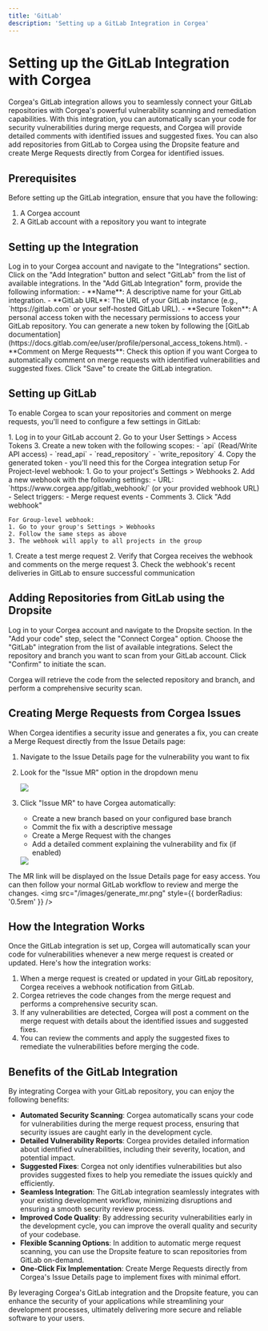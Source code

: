 ```yaml
---
title: 'GitLab'
description: 'Setting up a GitLab Integration in Corgea'
---
```


# Setting up the GitLab Integration with Corgea

Corgea's GitLab integration allows you to seamlessly connect your GitLab repositories with Corgea's powerful vulnerability scanning and remediation capabilities. With this integration, you can automatically scan your code for security vulnerabilities during merge requests, and Corgea will provide detailed comments with identified issues and suggested fixes. You can also add repositories from GitLab to Corgea using the Dropsite feature and create Merge Requests directly from Corgea for identified issues.

## Prerequisites

Before setting up the GitLab integration, ensure that you have the following:

1. A Corgea account
2. A GitLab account with a repository you want to integrate

## Setting up the Integration

<Steps>
  <Step title="Access Integrations">
    Log in to your Corgea account and navigate to the "Integrations" section.
  </Step>
  <Step title="Add GitLab Integration">
    Click on the "Add Integration" button and select "GitLab" from the list of available integrations.
  </Step>
  <Step title="Configure Integration">
    In the "Add GitLab Integration" form, provide the following information:
    - **Name**: A descriptive name for your GitLab integration.
    - **GitLab URL**: The URL of your GitLab instance (e.g., `https://gitlab.com` or your self-hosted GitLab URL).
    - **Secure Token**: A personal access token with the necessary permissions to access your GitLab repository. You can generate a new token by following the [GitLab documentation](https://docs.gitlab.com/ee/user/profile/personal_access_tokens.html).
    - **Comment on Merge Requests**: Check this option if you want Corgea to automatically comment on merge requests with identified vulnerabilities and suggested fixes.
  </Step>
  <Step title="Save Configuration">
    Click "Save" to create the GitLab integration.
  </Step>
</Steps>

## Setting up GitLab

To enable Corgea to scan your repositories and comment on merge requests, you'll need to configure a few settings in GitLab:

<Steps>
  <Step title="Create Personal Access Token">
    1. Log in to your GitLab account
    2. Go to your User Settings > Access Tokens
    3. Create a new token with the following scopes:
       - `api` (Read/Write API access)
       - `read_api` 
       - `read_repository`
       - `write_repository`
    4. Copy the generated token - you'll need this for the Corgea integration setup
  </Step>
  <Step title="Configure Webhook">
    For Project-level webhook:
    1. Go to your project's Settings > Webhooks
    2. Add a new webhook with the following settings:
       - URL: `https://www.corgea.app/gitlab_webhook/` (or your provided webhook URL)
       - Select triggers: 
         - Merge request events
         - Comments
    3. Click "Add webhook"

    For Group-level webhook:
    1. Go to your group's Settings > Webhooks
    2. Follow the same steps as above
    3. The webhook will apply to all projects in the group
  </Step>
  <Step title="Verify Configuration">
    1. Create a test merge request
    2. Verify that Corgea receives the webhook and comments on the merge request
    3. Check the webhook's recent deliveries in GitLab to ensure successful communication
  </Step>
</Steps>

## Adding Repositories from GitLab using the Dropsite

<Steps>
  <Step title="Access Dropsite">
    Log in to your Corgea account and navigate to the Dropsite section.
  </Step>
  <Step title="Select Connection Method">
    In the "Add your code" step, select the "Connect Corgea" option.
  </Step>
  <Step title="Choose GitLab">
    Choose the "GitLab" integration from the list of available integrations.
  </Step>
  <Step title="Select Repository">
    Select the repository and branch you want to scan from your GitLab account.
  </Step>
  <Step title="Initiate Scan">
    Click "Confirm" to initiate the scan.
  </Step>
</Steps>

Corgea will retrieve the code from the selected repository and branch, and perform a comprehensive security scan.

## Creating Merge Requests from Corgea Issues

When Corgea identifies a security issue and generates a fix, you can create a Merge Request directly from the Issue Details page:

1. Navigate to the Issue Details page for the vulnerability you want to fix
2. Look for the "Issue MR" option in the dropdown menu
    <Frame>
      <img src="/images/issue_mr.png" style={{ borderRadius: '0.5rem' }} />
    </Frame>
3. Click "Issue MR" to have Corgea automatically:
   - Create a new branch based on your configured base branch
   - Commit the fix with a descriptive message
   - Create a Merge Request with the changes
   - Add a detailed comment explaining the vulnerability and fix (if enabled)

    <Frame>
      <img src="/images/view_mr.png" style={{ borderRadius: '0.5rem' }} />
    </Frame>

The MR link will be displayed on the Issue Details page for easy access. You can then follow your normal GitLab workflow to review and merge the changes.
    <Frame>
      <img src="/images/generate_mr.png" style={{ borderRadius: '0.5rem' }} />
    </Frame>

## How the Integration Works

Once the GitLab integration is set up, Corgea will automatically scan your code for vulnerabilities whenever a new merge request is created or updated. Here's how the integration works:

1. When a merge request is created or updated in your GitLab repository, Corgea receives a webhook notification from GitLab.
2. Corgea retrieves the code changes from the merge request and performs a comprehensive security scan.
3. If any vulnerabilities are detected, Corgea will post a comment on the merge request with details about the identified issues and suggested fixes.
4. You can review the comments and apply the suggested fixes to remediate the vulnerabilities before merging the code.

## Benefits of the GitLab Integration

By integrating Corgea with your GitLab repository, you can enjoy the following benefits:

- **Automated Security Scanning**: Corgea automatically scans your code for vulnerabilities during the merge request process, ensuring that security issues are caught early in the development cycle.
- **Detailed Vulnerability Reports**: Corgea provides detailed information about identified vulnerabilities, including their severity, location, and potential impact.
- **Suggested Fixes**: Corgea not only identifies vulnerabilities but also provides suggested fixes to help you remediate the issues quickly and efficiently.
- **Seamless Integration**: The GitLab integration seamlessly integrates with your existing development workflow, minimizing disruptions and ensuring a smooth security review process.
- **Improved Code Quality**: By addressing security vulnerabilities early in the development cycle, you can improve the overall quality and security of your codebase.
- **Flexible Scanning Options**: In addition to automatic merge request scanning, you can use the Dropsite feature to scan repositories from GitLab on-demand.
- **One-Click Fix Implementation**: Create Merge Requests directly from Corgea's Issue Details page to implement fixes with minimal effort.

By leveraging Corgea's GitLab integration and the Dropsite feature, you can enhance the security of your applications while streamlining your development processes, ultimately delivering more secure and reliable software to your users.